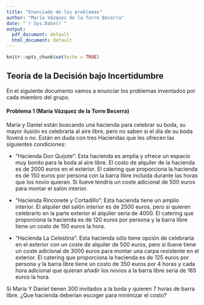 ```yaml
---
title: "Enunciado de los problemas"
author: "María Vázquez de la Torre Becerra"
date: "`r Sys.Date()`"
output:
  pdf_document: default
  html_document: default
---
```


```r
knitr::opts_chunk$set(echo = TRUE)
```

## Teoría de la Decisión bajo Incertidumbre

En el siguiente documento vamos a enunciar los problemas inventados por cada miembro del grupo.

#### Problema 1 (María Vázquez de la Torre Becerra) \newline


María y Daniel están buscando una hacienda para celebrar su boda, su mayor ilusión es celebrarla al aire libre, pero no saben si el día de su boda lloverá o no. Están en duda con tres Haciendas que les ofrecen las siguientes condiciones:

-   "Hacienda Don Quijote": Esta hacienda es amplia y ofrece un espacio muy bonito para la boda al aire libre. El costo de alquiler de la hacienda es de 2000 euros en el exterior. El catering que proporciona la hacienda es de 150 euros por persona con la barra libre incluida durante las horas que los novio quieran. Si llueve tendría un coste adicional de 500 euros para montar el salón interior.

-   "Hacienda Rinconete y Cortadillo": Esta hacienda tiene un amplio interior. El alquiler del salón interior es de 2500 euros, pero si quieren celebrarlo en la parte exterior el alquiler sería de 4000. El catering que proporciona la hacienda es de 120 euros por persona y la barra libre tiene un costo de 150 euros la hora.

-   "Hacienda La Celestina": Esta hacienda sólo tiene opción de celebrarla en el exterior con un coste de alquiler de 500 euros, pero si llueve tiene un coste adicional de 3000 euros para montar una carpa resistente en el exterior. El catering que proporciona la hacienda es de 125 euros por persona y la barra libre tiene un costo de 350 euros por 4 horas y cada hora adicional que quieran añadir los novios a la barra libre sería de 165 euros la hora.

Si María Y Daniel tienen 300 invitados a la boda y quieren 7 horas de barra libre. ¿Que hacienda deberían escoger para minimizar el costo?

